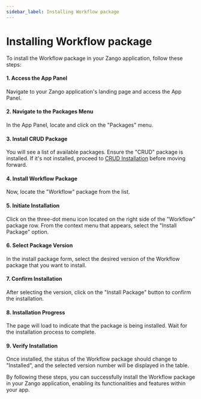 ```yaml
---
sidebar_label: Installing Workflow package
---
```


# Installing Workflow package

To install the Workflow package in your Zango application, follow these steps:

#### 1. Access the App Panel

Navigate to your Zango application's landing page and access the App Panel.

#### 2. Navigate to the Packages Menu

In the App Panel, locate and click on the "Packages" menu.

#### 3. Install CRUD Package

You will see a list of available packages. Ensure the "CRUD" package is installed. If it's not installed, proceed to [CRUD Installation](https://docs.zelthy.com/crud) before moving forward.

#### 4. Install Workflow Package

Now, locate the "Workflow" package from the list.

#### 5. Initiate Installation

Click on the three-dot menu icon located on the right side of the "Workflow" package row. From the context menu that appears, select the "Install Package" option.

#### 6. Select Package Version

In the install package form, select the desired version of the Workflow package that you want to install.

#### 7. Confirm Installation

After selecting the version, click on the "Install Package" button to confirm the installation.

#### 8. Installation Progress

The page will load to indicate that the package is being installed. Wait for the installation process to complete.

#### 9. Verify Installation

Once installed, the status of the Workflow package should change to "Installed", and the selected version number will be displayed in the table.

By following these steps, you can successfully install the Workflow package in your Zango application, enabling its functionalities and features within your app.

